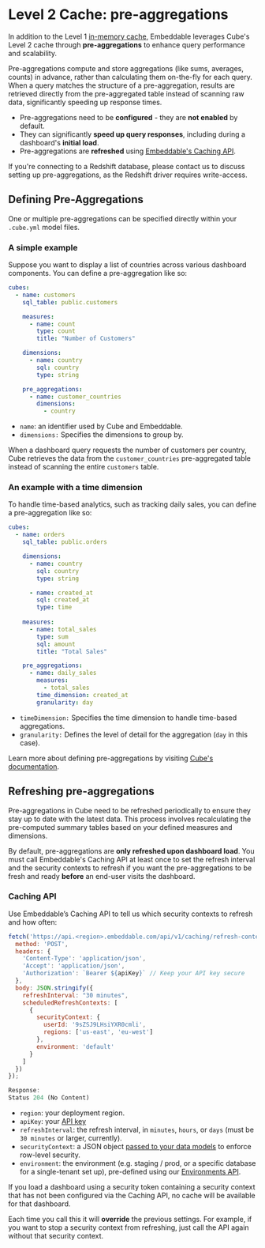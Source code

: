 
# Level 2 Cache: pre-aggregations

In addition to the Level 1 [in-memory cache](/data-modeling/caching/in-memory), Embeddable leverages Cube's Level 2 cache through **pre-aggregations** to enhance query performance and scalability.

Pre-aggregations compute and store aggregations (like sums, averages, counts) in advance, rather than calculating them on-the-fly for each query. When a query matches the structure of a pre-aggregation, results are retrieved directly from the pre-aggregated table instead of scanning raw data, significantly speeding up response times.

- Pre-aggregations need to be **configured** - they are **not enabled** by default.
- They can significantly **speed up query responses**, including during a dashboard's **initial load**.
- Pre-aggregations are **refreshed** using [Embeddable's Caching API](/data-modeling/caching/pre-aggregations#refreshing-pre-aggregations).

<Callout emoji="💡">
    If you're connecting to a Redshift database, please contact us to discuss setting up pre-aggregations, as the Redshift driver requires write-access.
</Callout>

## Defining Pre-Aggregations

One or multiple pre-aggregations can be specified directly within your `.cube.yml` model files.

### A simple example

Suppose you want to display a list of countries across various dashboard components. You can define a pre-aggregation like so:

```yaml
cubes:
  - name: customers
    sql_table: public.customers

    measures:
      - name: count
        type: count
        title: "Number of Customers"

    dimensions:
      - name: country
        sql: country
        type: string

    pre_aggregations:
      - name: customer_countries
        dimensions:
          - country
```
- `name`: an identifier used by Cube and Embeddable.
- `dimensions:` Specifies the dimensions to group by.

When a dashboard query requests the number of customers per country, Cube retrieves the data from the `customer_countries` pre-aggregated table instead of scanning the entire `customers` table.

### An example with a time dimension

To handle time-based analytics, such as tracking daily sales, you can define a pre-aggregation like so:

```yaml
cubes:
  - name: orders
    sql_table: public.orders

    dimensions:
      - name: country
        sql: country
        type: string

      - name: created_at
        sql: created_at
        type: time
    
    measures:
      - name: total_sales
        type: sum
        sql: amount
        title: "Total Sales"

    pre_aggregations:
      - name: daily_sales
        measures:
          - total_sales
        time_dimension: created_at 
        granularity: day
```

- `timeDimension:` Specifies the time dimension to handle time-based aggregations.
- `granularity:` Defines the level of detail for the aggregation (`day` in this case).

Learn more about defining pre-aggregations by visiting [Cube's documentation](https://cube.dev/docs/product/caching/getting-started-pre-aggregations).

## Refreshing pre-aggregations

Pre-aggregations in Cube need to be refreshed periodically to ensure they stay up to date with the latest data. This process involves recalculating the pre-computed summary tables based on your defined measures and dimensions. 

By default, pre-aggregations are **only refreshed upon dashboard load**. You must call Embeddable's Caching API at least once to set the refresh interval and the security contexts to refresh if you want the pre-aggregations to be fresh and ready **before** an end-user visits the dashboard. 

### Caching API

Use Embeddable’s Caching API to tell us which security contexts to refresh and how often:
   
   ```javascript
   fetch('https://api.<region>.embeddable.com/api/v1/caching/refresh-contexts', {
     method: 'POST',
     headers: {
       'Content-Type': 'application/json',
       'Accept': 'application/json',
       'Authorization': `Bearer ${apiKey}` // Keep your API key secure
     },
     body: JSON.stringify({
       refreshInterval: "30 minutes",
       scheduledRefreshContexts: [
         {
           securityContext: {
             userId: '9sZSJ9LHsiYXR0cmli',
             regions: ['us-east', 'eu-west']
           },
           environment: 'default'
         }
       ]
     })
   });

   Response:
   Status 204 (No Content)
   ```
   - `region`: your deployment region. 
   - `apiKey`: your [API key](/getting-started/set-up-your-workspace#retrieve-your-api-key)
   - `refreshInterval`: the refresh interval, in `minutes`, `hours`, or `days` (must be `30 minutes` or larger, currently).
   - `securityContext`: a JSON object [passed to your data models](/data-modeling/row-level-security#security-tokens-and-security-context) to enforce row-level security. 
   - `environment`: the environment (e.g. staging / prod, or a specific database for a single-tenant set up), pre-defined using our [Environments API](/deployment/environments-api).

If you load a dashboard using a security token containing a security context that has not been configured via the Caching API, no cache will be available for that dashboard.

Each time you call this it will **override** the previous settings. For example, if you want to stop a security context from refreshing, just call the API again without that security context.